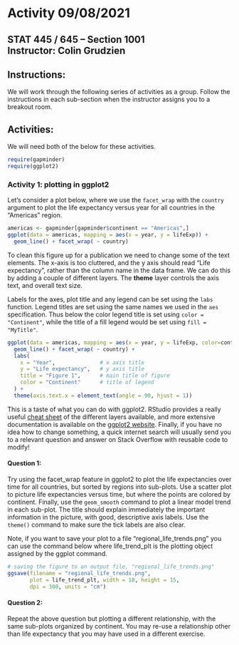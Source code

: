 # Activity 09/08/2021

## STAT 445 / 645 -- Section 1001 <br> Instructor: Colin Grudzien<br>

## Instructions:
We will work through the following series of activities as a group.  Follow the instructions in each sub-section when the instructor assigns you to a breakout room.

## Activities:

We will need both of the below for these activities.
```r
require(gapminder)
require(ggplot2)
```



### Activity 1: plotting in ggplot2


Let's consider a plot below, where we use the `facet_wrap` with the `country` argument to plot the life expectancy versus year for all countries in the "Americas" region. 

```r
americas <- gapminder[gapminder$continent == "Americas",]
ggplot(data = americas, mapping = aes(x = year, y = lifeExp)) +
  geom_line() + facet_wrap( ~ country)
```

To clean this figure up for a publication we need to change some of the text elements.  The x-axis is too cluttered, and the y axis should read "Life expectancy", rather than the column name in the data frame.  We can do this by adding a couple of different layers. The **theme** layer controls the axis text, and overall text size. 



Labels for the axes, plot title and any legend can be set using the `labs` function. Legend titles
are set using the same names we used in the `aes` specification.  Thus below the color legend title is set using `color = "Continent"`, while the title
of a fill legend would be set using `fill = "MyTitle"`.

```r
ggplot(data = americas, mapping = aes(x = year, y = lifeExp, color=continent)) +
  geom_line() + facet_wrap( ~ country) +
  labs(
    x = "Year",              # x axis title
    y = "Life expectancy",   # y axis title
    title = "Figure 1",      # main title of figure
    color = "Continent"      # title of legend
  ) +
  theme(axis.text.x = element_text(angle = 90, hjust = 1))
```


This is a taste of what you can do with ggplot2. RStudio provides a
really useful [cheat sheet][cheat] of the different layers available, and more
extensive documentation is available on the [ggplot2 website][ggplot-doc].
Finally, if you have no idea how to change something, a quick internet search will
usually send you to a relevant question and answer on Stack Overflow with reusable
code to modify!

[cheat]: https://www.rstudio.org/links/data_visualization_cheat_sheet
[ggplot-doc]: https://ggplot2.tidyverse.org/reference/


#### Question 1:

Try using the facet_wrap feature in ggplot2 to plot the life expectancies over time for all countries, but sorted by regions into sub-plots.  Use a scatter plot to picture life expectancies versus time, but where the points are colored by continent.  Finally, use the `geom_smooth` command to plot a linear model trend in each sub-plot.  The title should explain immediately the important information in the picture, with good, descriptive axis labels.  Use the `theme()` command to make sure the tick labels are also clear.


Note, if you want to save your plot to a file "regional_life_trends.png" you can use the command below where life_trend_plt is the plotting object assigned by the ggplot command.
```r
# saving the figure to an output file, "regional_life_trends.png"
ggsave(filename = "regional_life_trends.png", 
       plot = life_trend_plt, width = 18, height = 15, 
       dpi = 300, units = "cm")
```


#### Question 2:

Repeat the above question but plotting a different relationship, with the same sub-plots organized by continent.  You may re-use a relationship other than life expectancy that you may have used in a different exercise.

